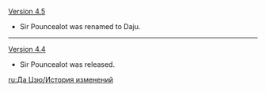{{Change History/Header}}
[[Version 4.5]]
* Sir Pouncealot was renamed to Daju.
----
[[Version 4.4]]
* Sir Pouncealot was released.
<noinclude>
[[ru:Да Цзю/История изменений]]
</noinclude>